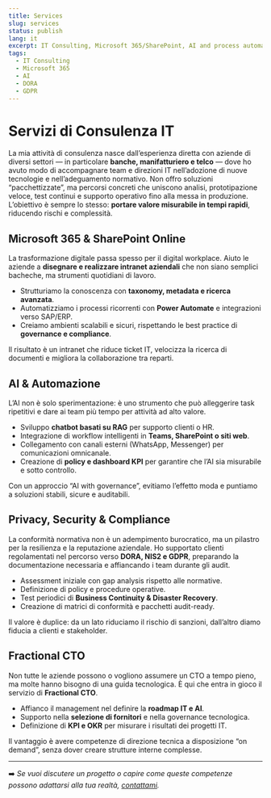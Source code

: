 ```yaml
---
title: Services
slug: services
status: publish
lang: it
excerpt: IT Consulting, Microsoft 365/SharePoint, AI and process automation.
tags:
  - IT Consulting
  - Microsoft 365
  - AI
  - DORA
  - GDPR
---
```


# Servizi di Consulenza IT

La mia attività di consulenza nasce dall’esperienza diretta con aziende di diversi settori — in particolare **banche, manifatturiero e telco** — dove ho avuto modo di accompagnare team e direzioni IT nell’adozione di nuove tecnologie e nell’adeguamento normativo. Non offro soluzioni “pacchettizzate”, ma percorsi concreti che uniscono analisi, prototipazione veloce, test continui e supporto operativo fino alla messa in produzione. L’obiettivo è sempre lo stesso: **portare valore misurabile in tempi rapidi**, riducendo rischi e complessità.

## Microsoft 365 & SharePoint Online

La trasformazione digitale passa spesso per il digital workplace. Aiuto le aziende a **disegnare e realizzare intranet aziendali** che non siano semplici bacheche, ma strumenti quotidiani di lavoro.

* Strutturiamo la conoscenza con **taxonomy, metadata e ricerca avanzata**.
* Automatizziamo i processi ricorrenti con **Power Automate** e integrazioni verso SAP/ERP.
* Creiamo ambienti scalabili e sicuri, rispettando le best practice di **governance e compliance**.

Il risultato è un intranet che riduce ticket IT, velocizza la ricerca di documenti e migliora la collaborazione tra reparti.

## AI & Automazione

L’AI non è solo sperimentazione: è uno strumento che può alleggerire task ripetitivi e dare ai team più tempo per attività ad alto valore.

* Sviluppo **chatbot basati su RAG** per supporto clienti o HR.
* Integrazione di workflow intelligenti in **Teams, SharePoint o siti web**.
* Collegamento con canali esterni (WhatsApp, Messenger) per comunicazioni omnicanale.
* Creazione di **policy e dashboard KPI** per garantire che l’AI sia misurabile e sotto controllo.

Con un approccio “AI with governance”, evitiamo l’effetto moda e puntiamo a soluzioni stabili, sicure e auditabili.

## Privacy, Security & Compliance

La conformità normativa non è un adempimento burocratico, ma un pilastro per la resilienza e la reputazione aziendale. Ho supportato clienti regolamentati nel percorso verso **DORA, NIS2 e GDPR**, preparando la documentazione necessaria e affiancando i team durante gli audit.

* Assessment iniziale con gap analysis rispetto alle normative.
* Definizione di policy e procedure operative.
* Test periodici di **Business Continuity & Disaster Recovery**.
* Creazione di matrici di conformità e pacchetti audit-ready.

Il valore è duplice: da un lato riduciamo il rischio di sanzioni, dall’altro diamo fiducia a clienti e stakeholder.

## Fractional CTO

Non tutte le aziende possono o vogliono assumere un CTO a tempo pieno, ma molte hanno bisogno di una guida tecnologica. È qui che entra in gioco il servizio di **Fractional CTO**.

* Affianco il management nel definire la **roadmap IT e AI**.
* Supporto nella **selezione di fornitori** e nella governance tecnologica.
* Definizione di **KPI e OKR** per misurare i risultati dei progetti IT.

Il vantaggio è avere competenze di direzione tecnica a disposizione “on demand”, senza dover creare strutture interne complesse.

---

➡️ *Se vuoi discutere un progetto o capire come queste competenze possono adattarsi alla tua realtà, [contattami](/contact).*
